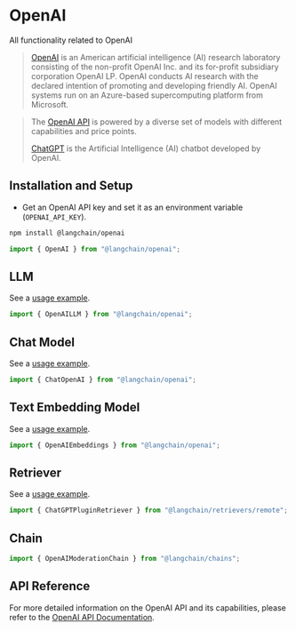 # OpenAI

All functionality related to OpenAI

> [OpenAI](https://en.wikipedia.org/wiki/OpenAI) is an American artificial intelligence (AI) research laboratory
> consisting of the non-profit OpenAI Inc. and its for-profit subsidiary corporation OpenAI LP.
> OpenAI conducts AI research with the declared intention of promoting and developing friendly AI.
> OpenAI systems run on an Azure-based supercomputing platform from Microsoft.

> The [OpenAI API](https://platform.openai.com/docs/models) is powered by a diverse set of models with different capabilities and price points.
>
> [ChatGPT](https://chat.openai.com) is the Artificial Intelligence (AI) chatbot developed by OpenAI.

## Installation and Setup

- Get an OpenAI API key and set it as an environment variable (`OPENAI_API_KEY`).

```bash
npm install @langchain/openai
```

```typescript
import { OpenAI } from "@langchain/openai";
```

## LLM

See a [usage example](/docs/integrations/llms/openai).

```typescript
import { OpenAILLM } from "@langchain/openai";
```

## Chat Model

See a [usage example](/docs/integrations/chat/openai).

```typescript
import { ChatOpenAI } from "@langchain/openai";
```

## Text Embedding Model

See a [usage example](/docs/integrations/text_embedding/openai).

```typescript
import { OpenAIEmbeddings } from "@langchain/openai";
```

## Retriever

See a [usage example](/docs/integrations/retrievers/chatgpt-retriever-plugin).

```typescript
import { ChatGPTPluginRetriever } from "@langchain/retrievers/remote";
```

## Chain

```typescript
import { OpenAIModerationChain } from "@langchain/chains";
```

## API Reference

For more detailed information on the OpenAI API and its capabilities, please refer to the [OpenAI API Documentation](https://platform.openai.com/docs/api).

